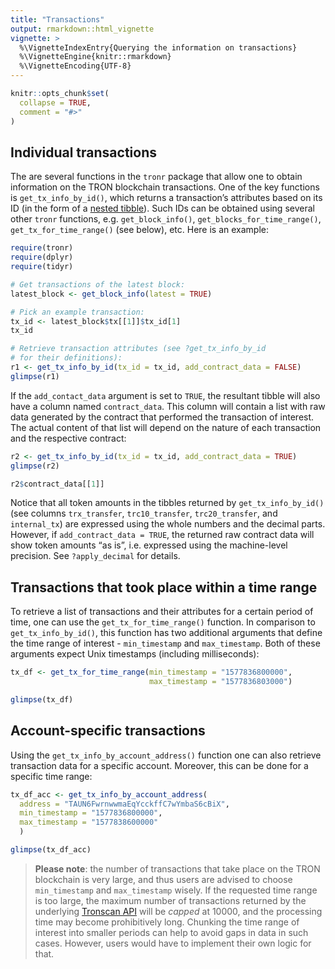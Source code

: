 ```yaml
---
title: "Transactions"
output: rmarkdown::html_vignette
vignette: >
  %\VignetteIndexEntry{Querying the information on transactions}
  %\VignetteEngine{knitr::rmarkdown}
  %\VignetteEncoding{UTF-8}
---
```


```r
knitr::opts_chunk$set(
  collapse = TRUE,
  comment = "#>"
)
```

## Individual transactions

The are several functions in the `tronr` package that allow one to obtain information on the TRON blockchain transactions. One of the key functions is `get_tx_info_by_id()`, which returns a transaction's attributes based on its ID (in the form of a [nested tibble](https://tidyr.tidyverse.org/articles/nest.html "Nested data in R")). Such IDs can be obtained using several other `tronr` functions, e.g. `get_block_info()`, `get_blocks_for_time_range()`, `get_tx_for_time_range()` (see below), etc. Here is an example:

```r
require(tronr)
require(dplyr)
require(tidyr)

# Get transactions of the latest block:
latest_block <- get_block_info(latest = TRUE)

# Pick an example transaction:
tx_id <- latest_block$tx[[1]]$tx_id[1]
tx_id

# Retrieve transaction attributes (see ?get_tx_info_by_id
# for their definitions):
r1 <- get_tx_info_by_id(tx_id = tx_id, add_contract_data = FALSE)
glimpse(r1)
```

If the `add_contact_data` argument is set to `TRUE`, the resultant tibble will also have a column named `contract_data`. This column will contain a list with raw data generated by the contract that performed the transaction of interest. The actual content of that list will depend on the nature of each transaction and the respective contract:

```r
r2 <- get_tx_info_by_id(tx_id = tx_id, add_contract_data = TRUE)
glimpse(r2)

r2$contract_data[[1]]
```

Notice that all token amounts in the tibbles returned by `get_tx_info_by_id()` (see columns `trx_transfer`, `trc10_transfer`, `trc20_transfer`, and `internal_tx`) are expressed using the whole numbers and the decimal parts. However, if `add_contract_data = TRUE`, the returned raw contract data will show token amounts "as is", i.e. expressed using the machine-level precision. See `?apply_decimal` for details.

## Transactions that took place within a time range

To retrieve a list of transactions and their attributes for a certain period of time, one can use the `get_tx_for_time_range()` function. In comparison to `get_tx_info_by_id()`, this function has two additional arguments that define the time range of interest - `min_timestamp` and `max_timestamp`. Both of these arguments expect Unix timestamps (including milliseconds):

```r
tx_df <- get_tx_for_time_range(min_timestamp = "1577836800000",
                               max_timestamp = "1577836803000")

glimpse(tx_df)
```

## Account-specific transactions

Using the `get_tx_info_by_account_address()` function one can also retrieve transaction data for a specific account. Moreover, this can be done for a specific time range:

```r
tx_df_acc <- get_tx_info_by_account_address(
  address = "TAUN6FwrnwwmaEqYcckffC7wYmbaS6cBiX",
  min_timestamp = "1577836800000",
  max_timestamp = "1577838600000"
  )

glimpse(tx_df_acc)
```

> **Please note**: the number of transactions that take place on the TRON blockchain is very large, and thus users are advised to choose `min_timestamp` and `max_timestamp` wisely. If the requested time range is too large, the maximum number of transactions returned by the underlying [Tronscan API](https://github.com/tronscan/tronscan-frontend/blob/master/document/api.md "Tronscan frontend API") will be *capped* at 10000, and the processing time may become prohibitively long. Chunking the time range of interest into smaller periods can help to avoid gaps in data in such cases. However, users would have to implement their own logic for that.
